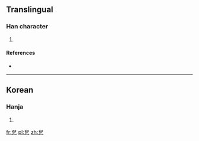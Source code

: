 ==Translingual==

===Han character===
{{Han char|rn=5|rad=乙|as=05|sn=6|four=|canj=尸口弓 (SRN)}}

# {{defn|Han|sort=乙05}}

====References====
* {{Han ref|kx=0084.141|dkj=|dj=|hdz=|uh=3412|ud=13330|bh=|bd=}}

----

==Korean==

===Hanja===
{{ko-hanja|hangeul=졸|rv=jol|mr=chol|y=col}}

# {{defn|lang=ko|sort=乙05}}

[[fr:㐒]]
[[pl:㐒]]
[[zh:㐒]]